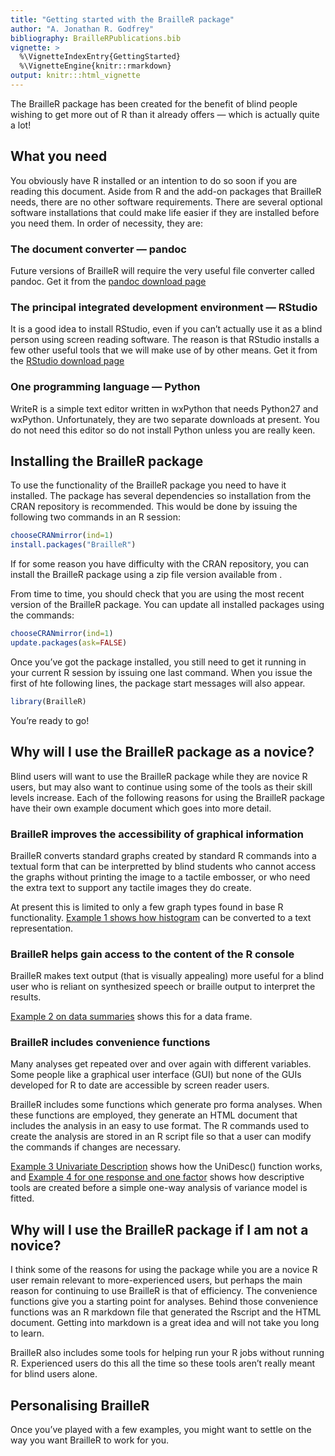 ```yaml
---
title: "Getting started with the BrailleR package"
author: "A. Jonathan R. Godfrey"
bibliography: BrailleRPublications.bib
vignette: >
  %\VignetteIndexEntry{GettingStarted}
  %\VignetteEngine{knitr::rmarkdown}
output: knitr:::html_vignette
---
```


The BrailleR package has been created for the benefit of blind people wishing to
get more out of R than it already offers --- which is actually quite a
lot!

## What you need

You obviously have R installed or an intention to do so soon if you are reading this document. Aside from R and the add-on packages that BrailleR needs, there are no other software requirements. There are several optional software installations that could make life easier if they are installed before you need them. In order of necessity, they are:

### The document converter --- pandoc

Future versions of BrailleR will require the very useful file converter called pandoc. Get it from the 
[pandoc download page](https://github.com/jgm/pandoc/releases)

### The principal integrated development environment --- RStudio

It is a good idea to install RStudio, even if you can't actually use it as a blind person using screen reading software. The reason is that RStudio installs a few other useful tools that we will make use of by other means. Get it from the
[RStudio download page](http://www.RStudio.com/products/rstudio/download)

### One programming language --- Python

WriteR is a simple text editor written in wxPython that needs Python27 and wxPython. Unfortunately, they are two separate downloads at present. You do not need this editor so do not install Python unless you are really keen.



## Installing the BrailleR package

To use the functionality of the BrailleR package you need to have it installed. The package has several dependencies so installation from the CRAN repository is recommended. This would be done by issuing the following two commands in an R session:
```r
chooseCRANmirror(ind=1)
install.packages("BrailleR")
```

If for some reason you have difficulty with the CRAN repository, you can install the BrailleR package using a zip file version available from . 

From time to time, you should check that you are using the most recent version of the BrailleR package. You  can update all installed packages using the commands:
```r
chooseCRANmirror(ind=1)
update.packages(ask=FALSE)
```

Once you've got the package installed, you still need to get it running in your current R session by issuing one last command. When you issue the first of hte following lines, the package start messages will also appear.
```r
library(BrailleR)
```

You're ready to go!

## Why will I use the BrailleR package as a novice?

Blind users will want to use the BrailleR package while they are novice R users, but may also want to continue using some of the tools as their skill levels increase. Each of the following reasons for using the BrailleR package have their own example document which goes into more detail.

### BrailleR improves the accessibility of graphical information 

BrailleR converts standard graphs created by standard R commands into a textual form that can
be interpretted by blind students who cannot access the graphs without
printing the image to a tactile embosser, or who need the extra text to
support any tactile images they do create.

At present this is limited to only a few graph types found in base R functionality. [Example 1 shows how histogram](Ex1histograms.html) can be converted to a text representation.

### BrailleR helps gain access to the content of the R console

BrailleR makes text output (that is
visually appealing) more useful for a blind user who is reliant on
synthesized speech or braille output to interpret the results.

[Example 2 on data summaries](Ex2BasicNumerical.html) shows this for a data frame.

### BrailleR includes convenience functions

Many analyses get repeated over and over again with different variables. Some people like a graphical user interface (GUI) but none of the GUIs developed for R to date are accessible by screen reader users.

BrailleR includes some functions which generate pro forma analyses. When these functions are employed, they generate an HTML document that includes the analysis in an easy to use format. The R commands used to create the analysis are stored in an R script file so that a user can modify the commands if changes are necessary.

[Example 3 Univariate Description](Ex3UnivariateDescription.html) shows how the UniDesc() function works, and [Example 4 for one response and one factor](Ex4SingleResponseOneGroupingFactor.html) shows how descriptive tools are created before a simple one-way analysis of variance model is fitted.


## Why will I use the BrailleR package if I am not a novice?

I think some of the reasons for using the package while you are  a novice R user remain relevant to more-experienced users, but perhaps the main reason for continuing to use BrailleR is that of efficiency. The convenience functions give you a starting point for analyses. Behind those convenience functions was an R markdown file that generated the Rscript and the HTML document. Getting into markdown is a great idea and will not take you long to learn.

BrailleR also includes some tools for helping run your R jobs without running R. Experienced users do this all the time so these tools aren't really meant for blind users alone.
 
## Personalising BrailleR

Once you've played with a few examples, you might want to settle on the way you want BrailleR to work for you.





